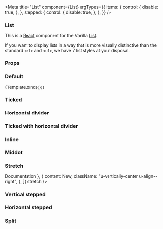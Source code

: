 

<Meta
  title="List"
  component={List}
  argTypes={{
    items: {
      control: {
        disable: true,
      },
    },
    stepped: {
      control: {
        disable: true,
      },
    },
  }}
/>


### List

This is a [React](https://reactjs.org/) component for the Vanilla [List](https://docs.vanillaframework.io/patterns/lists/).

If you want to display lists in a way that is more visually distinctive than the standard `<ol>` and `<ul>`, we have 7 list styles at your disposal.

### Props

<ArgsTable of={List} />

### Default

<Canvas>
  <Story
    name="Default"
    args={{ items: ["Digital signage", "Robotics", "Gateways"] }}
  >
    {Template.bind({})}
  </Story>
</Canvas>

### Ticked

<Canvas>
  <Story name="Ticked">
    <List
      items={[
        "Hardware guidance and sizing",
        "Fixed-price deployment",
        "Reference architecture",
      ]}
      ticked
    />
  </Story>
</Canvas>

### Horizontal divider

<Canvas>
  <Story name="Horizontal divider">
    <List
      items={[
        "Single-command install and upgrade",
        "Postgres database for reliable state",
        "High availability for all services",
      ]}
      divided
    />
  </Story>
</Canvas>

### Ticked with horizontal divider

<Canvas>
  <Story name="Ticked with horizontal divider">
    <List
      items={[
        "Balance compute load in the cloud",
        "Optimise for specific workloads",
        "Assess overcommit ratios",
      ]}
      divided
      ticked
    />
  </Story>
</Canvas>

### Inline

<Canvas>
  <Story name="Inline">
    <List items={["Community", "Careers", "Press centre"]} inline />
  </Story>
</Canvas>

### Middot

<Canvas>
  <Story name="Middot">
    <List
      items={["Legal information", "Data privacy", "Report a bug on this site"]}
      middot
    />
  </Story>
</Canvas>

### Stretch

<Canvas>
  <Story name="Stretch">
    <List
      items={[
        { content: <h3>Documentation</h3> },
        {
          content: <span className="p-label--positive">New</span>,
          className: "u-vertically-center u-align--right",
        },
      ]}
      stretch
    />
  </Story>
</Canvas>

### Vertical stepped

<Canvas>
  <Story name="Vertical stepped">
    <List
      items={[
        {
          title: "Log in to JAAS",
          content:
            "Ensure you have an Ubuntu SSO account before contacting JAAS. Log in to JAAS now.",
        },
        {
          title: "Configure a model",
          content:
            'Applications are contained within models and are installed via charms. Configure your model by pressing the "Start a new model" button.',
        },
        {
          title: "Credentials and SSH keys",
          content:
            "After having selected a cloud, a form will appear for submitting your credentials to JAAS. The below resources are available if you need help with gathering credentials.",
        },
      ]}
      stepped
    />
    <List
      items={[
        {
          title: "Log in to JAAS",
          content:
            "Ensure you have an Ubuntu SSO account before contacting JAAS. Log in to JAAS now.",
          titleElement: "h4",
        },
        {
          title: "Configure a model",
          content:
            'Applications are contained within models and are installed via charms. Configure your model by pressing the "Start a new model" button.',
          titleElement: "h4",
        },
        {
          title: "Credentials and SSH keys",
          content:
            "After having selected a cloud, a form will appear for submitting your credentials to JAAS. The below resources are available if you need help with gathering credentials.",
          titleElement: "h4",
        },
      ]}
      stepped
    />
  </Story>
</Canvas>

### Horizontal stepped

<Canvas>
  <Story name="Horizontal stepped">
    <List
      items={[
        {
          title: "Log in to JAAS",
          content:
            "Ensure you have an Ubuntu SSO account before contacting JAAS. Log in to JAAS now.",
        },
        {
          title: "Configure a model",
          content:
            'Applications are contained within models and are installed via charms. Configure your model by pressing the "Start a new model" button.',
        },
      ]}
      stepped
      detailed
    />
  </Story>
</Canvas>

### Split

<Canvas>
  <Story name="Split">
    <List
      items={[
        "Jointly shape the OpenStack architecture",
        "We help you plan your cloud hardware requirements",
        "We build OpenStack in your data center",
        "We operate the cloud to an SLA",
        "Transparent audit, logging, monitoring and management",
        "When your team is ready, we hand over the keys",
      ]}
      divided
      split
      ticked
    />
  </Story>
</Canvas>
